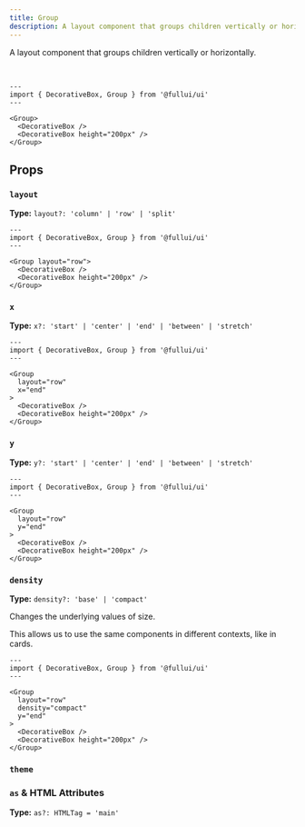 ```yaml
---
title: Group
description: A layout component that groups children vertically or horizontally.
---
```



A layout component that groups children vertically or horizontally.

<br />

```astro live
---
import { DecorativeBox, Group } from '@fullui/ui'
---

<Group>
  <DecorativeBox />
  <DecorativeBox height="200px" />
</Group>
```

## Props

### `layout`

**Type:** `layout?: 'column' | 'row' | 'split'`

```astro live
---
import { DecorativeBox, Group } from '@fullui/ui'
---

<Group layout="row">
  <DecorativeBox />
  <DecorativeBox height="200px" />
</Group>
```

### `x`

**Type:** `x?: 'start' | 'center' | 'end' | 'between' | 'stretch'`

```astro live
---
import { DecorativeBox, Group } from '@fullui/ui'
---

<Group
  layout="row"
  x="end"
>
  <DecorativeBox />
  <DecorativeBox height="200px" />
</Group>
```

### `y`

**Type:** `y?: 'start' | 'center' | 'end' | 'between' | 'stretch'`

```astro live
---
import { DecorativeBox, Group } from '@fullui/ui'
---

<Group
  layout="row"
  y="end"
>
  <DecorativeBox />
  <DecorativeBox height="200px" />
</Group>
```

### `density`

**Type:** `density?: 'base' | 'compact'`

Changes the underlying values of size.

This allows us to use the same components in different contexts, like in cards.

```astro live
---
import { DecorativeBox, Group } from '@fullui/ui'
---

<Group
  layout="row"
  density="compact"
  y="end"
>
  <DecorativeBox />
  <DecorativeBox height="200px" />
</Group>
```

### `theme`

<Theming />

### `as` & HTML Attributes

**Type:** `as?: HTMLTag = 'main'`

<AsProp />
